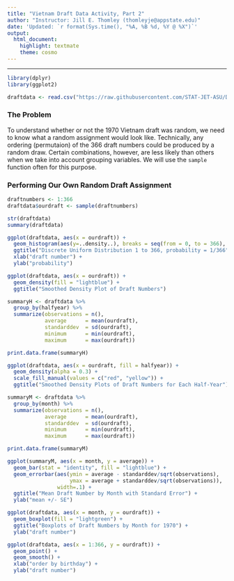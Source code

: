 ```yaml
---
title: "Vietnam Draft Data Activity, Part 2"
author: "Instructor: Jill E. Thomley (thomleyje@appstate.edu)"
date: 'Updated: `r format(Sys.time(), "%A, %B %d, %Y @ %X")`'
output: 
  html_document: 
    highlight: textmate
    theme: cosmo
---
```


<hr>

```r
library(dplyr)
library(ggplot2)

draftdata <- read.csv("https://raw.githubusercontent.com/STAT-JET-ASU/Datasets/master/Instructor/vietnamdraft.csv")
```

### The Problem

To understand whether or not the 1970 Vietnam draft was random, we need to know what a random assignment would look like. Technically, any ordering (permutaion) of the 366 draft numbers could be produced by a random draw. Certain combinations, however, are less likely than others when we take into account grouping variables. We will use the `sample` function often for this purpose. 


### Performing Our Own Random Draft Assignment

```r
draftnumbers <- 1:366
draftdata$ourdraft <- sample(draftnumbers)

str(draftdata)
summary(draftdata)
```


```r
ggplot(draftdata, aes(x = ourdraft)) + 
  geom_histogram(aes(y=..density..), breaks = seq(from = 0, to = 366), fill = "lightblue") +
  ggtitle("Discrete Uniform Distribution 1 to 366, probability = 1/366")  +
  xlab("draft number") +
  ylab("probability")

ggplot(draftdata, aes(x = ourdraft)) + 
  geom_density(fill = "lightblue") +
  ggtitle("Smoothed Density Plot of Draft Numbers")

summaryH <- draftdata %>% 
  group_by(halfyear) %>%
  summarize(observations = n(),
            average      = mean(ourdraft),
            standarddev  = sd(ourdraft),
            minimum      = min(ourdraft),
            maximum      = max(ourdraft))

print.data.frame(summaryH)

ggplot(draftdata, aes(x = ourdraft, fill = halfyear)) + 
  geom_density(alpha = 0.3) +
  scale_fill_manual(values = c("red", "yellow")) +
  ggtitle("Smoothed Density Plots of Draft Numbers for Each Half-Year")
```


```r
summaryM <- draftdata %>% 
  group_by(month) %>%
  summarize(observations = n(),
            average      = mean(ourdraft),
            standarddev  = sd(ourdraft),
            minimum      = min(ourdraft),
            maximum      = max(ourdraft))

print.data.frame(summaryM)

ggplot(summaryM, aes(x = month, y = average)) +
  geom_bar(stat = "identity", fill = "lightblue") +
  geom_errorbar(aes(ymin = average - standarddev/sqrt(observations), 
                    ymax = average + standarddev/sqrt(observations)), 
                width=.1) +
  ggtitle("Mean Draft Number by Month with Standard Error") +
  ylab("mean +/- SE")

ggplot(draftdata, aes(x = month, y = ourdraft)) + 
  geom_boxplot(fill = "lightgreen") +
  ggtitle("Boxplots of Draft Numbers by Month for 1970") +
  ylab("draft number")

ggplot(draftdata, aes(x = 1:366, y = ourdraft)) +
  geom_point() +
  geom_smooth() +
  xlab("order by birthday") +
  ylab("draft number")
```